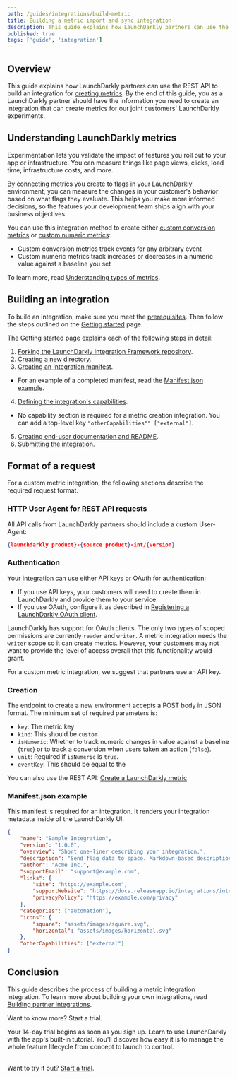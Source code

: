 ```yaml
---
path: /guides/integrations/build-metric
title: Building a metric import and sync integration
description: This guide explains how LaunchDarkly partners can use the REST API to build a metric import and sync integration.
published: true
tags: ['guide', 'integration']
---
```


## Overview

This guide explains how LaunchDarkly partners can use the REST API to build an integration for [creating metrics](/home/creating-experiments/metrics). By the end of this guide, you as a LaunchDarkly partner should have the information you need to create an integration that can create metrics for our joint customers' LaunchDarkly experiments.

## Understanding LaunchDarkly metrics

Experimentation lets you validate the impact of features you roll out to your app or infrastructure. You can measure things like page views, clicks, load time, infrastructure costs, and more.

By connecting metrics you create to flags in your LaunchDarkly environment, you can measure the changes in your customer's behavior based on what flags they evaluate. This helps you make more informed decisions, so the features your development team ships align with your business objectives.

You can use this integration method to create either [custom conversion metrics](/home/creating-experiments/metrics/custom-conversion) or [custom numeric metrics](/home/creating-experiments/metrics/custom-numeric):
- Custom conversion metrics track events for any arbitrary event
- Custom numeric metrics track increases or decreases in a numeric value against a baseline you set

To learn more, read [Understanding types of metrics](/home/creating-experiments/metrics#understanding-types-of-metrics).

## Building an integration

To build an integration, make sure you meet the [prerequisites](/integrations/partner-integrations/getting-started#prerequisites). Then follow the steps outlined on the [Getting started](/integrations/partner-integrations/getting-started) page.

The Getting started page explains each of the following steps in detail:

1. [Forking the LaunchDarkly Integration Framework repository](/integrations/partner-integrations/getting-started#fork-the-launchdarkly-integration-framework-repository).
2. [Creating a new directory](/integrations/partner-integrations/getting-started#create-a-new-directory).
3. [Creating an integration manifest](/integrations/partner-integrations/getting-started#create-an-integration-manifest).
  - For an example of a completed manifest, read the [Manifest.json example](#manifestjson-example).
4. [Defining the integration's capabilities](/integrations/partner-integrations/getting-started#define-the-integrations-capabilities).
  - No capability section is required for a metric creation integration. You can add a top-level key `"otherCapabilities"" ["external"]`.
5. [Creating end-user documentation and README](/integrations/partner-integrations/getting-started#create-end-user-documentation-and-readme).
6. [Submitting the integration](/integrations/partner-integrations/getting-started#submit-the-integration).

## Format of a request

For a custom metric integration, the following sections describe the required request format.

### HTTP User Agent for REST API requests

All API calls from LaunchDarkly partners should include a custom User-Agent: 

<CodeSample>
<CSTab label="JSON">

```json
{launchdarkly product}-{source product}-int/{version}
```

</CSTab>
</CodeSample>

### Authentication

Your integration can use either API keys or OAuth for authentication:
- If you use API keys, your customers will need to create them in LaunchDarkly and provide them to your service. 
- If you use OAuth, configure it as described in [Registering a LaunchDarkly OAuth client](/integrations/partner-integrations/oauth-client-registration).

LaunchDarkly has support for OAuth clients. The only two types of scoped permissions are currently `reader` and `writer`. A metric integration needs the `writer` scope so it can create metrics. However, your customers may not want to provide the level of access overall that this functionality would grant.

For a custom metric integration, we suggest that partners use an API key.

### Creation

The endpoint to create a new environment accepts a POST body in JSON format. The minimum set of required parameters is:

* `key`: The metric key
* `kind`: This should be `custom`
* `isNumeric`: Whether to track numeric changes in value against a baseline (`true`) or to track a conversion when users taken an action (`false`).
* `unit`: Required if `isNumeric` is `true`.
* `eventKey`: This should be equal to the 

<LearnMore>

You can also use the REST API: [Create a LaunchDarkly metric](https://apidocs.launchdarkly.com/tag/Metrics#operation/postMetric)

</LearnMore>

### Manifest.json example

This manifest is required for an integration. It renders your integration metadata inside of the LaunchDarkly UI.

<CodeSample>
<CSTab label="JSON">

```json
{
	"name": "Sample Integration",
	"version": "1.0.0",
	"overview": "Short one-liner describing your integration.",
	"description": "Send flag data to space. Markdown-based description.",
	"author": "Acme Inc.",
	"supportEmail": "support@example.com",
	"links": {
		"site": "https://example.com",
		"supportWebsite": "https://docs.releaseapp.io/integrations/integrations-overview/launchdarkly-integration",
		"privacyPolicy": "https://example.com/privacy"
	},
	"categories": ["automation"],
	"icons": {
		"square": "assets/images/square.svg",
		"horizontal": "assets/images/horizontal.svg"
	},
	"otherCapabilities": ["external"]
}
```

</CSTab>
</CodeSample>


## Conclusion

This guide describes the process of building a metric integration integration. To learn more about building your own integrations, read [Building partner integrations](/integrations/partner-integrations).

<Callout intent="primary" site="launchDarkly">
<CalloutTitle>Want to know more? Start a trial.</CalloutTitle>
<CalloutDescription>

Your 14-day trial begins as soon as you sign up. Learn to use LaunchDarkly with the app's built-in tutorial. You'll discover how easy it is to manage the whole feature lifecycle from concept to launch to control.<br/><br/>

Want to try it out? [Start a trial](https://launchdarkly.com/start-trial/).

</CalloutDescription>
</Callout>
